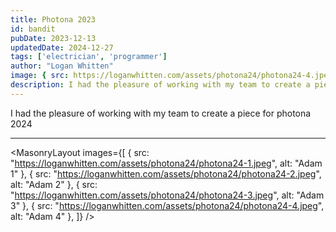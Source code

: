 ```yaml
---
title: Photona 2023
id: bandit
pubDate: 2023-12-13
updatedDate: 2024-12-27
tags: ['electrician', 'programmer']
author: "Logan Whitten"
image: { src: https://loganwhitten.com/assets/photona24/photona24-4.jpeg, alt: Photona 2023, positionx: 30%, positiony: 20%}
description: I had the pleasure of working with my team to create a piece for photona 2023
---
```


I had the pleasure of working with my team to create a piece for photona 2024

---

<MasonryLayout images={[
    { src: "https://loganwhitten.com/assets/photona24/photona24-1.jpeg", alt: "Adam 1" },
    { src: "https://loganwhitten.com/assets/photona24/photona24-2.jpeg", alt: "Adam 2" },
    { src: "https://loganwhitten.com/assets/photona24/photona24-3.jpeg", alt: "Adam 3" },
    { src: "https://loganwhitten.com/assets/photona24/photona24-4.jpeg", alt: "Adam 4" },
]} />
